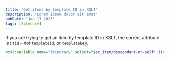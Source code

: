 ```yaml
---
title: 'Get items by template ID in XSLT'
description: 'Lorem ipsum dolor sit amet'
pubDate: 'Jan 17 2013'
tags: [Sitecore]
---
```


If you are trying to get an item by template ID in XSLT, the correct attribute is `@tid` – not `templateid`, or `templatekey`.

```xsl
<xsl:variable name="itinerary" select="$sc_item/descendant-or-self::item[@tid = '{EC705A7F-B1DD-46AC-9EEF-0E377B31A740}']" />
```
